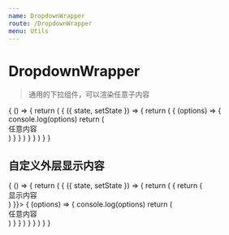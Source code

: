 ```yaml
---
name: DropdownWrapper
route: /DropdownWrapper
menu: Utils
---
```



# DropdownWrapper

> 通用的下拉组件，可以渲染任意子内容

<PropsTable of={DropdownWrapper} />

<Playground>
  {
    () => {
      return (
        <State initial={{}}>
        {
          ({ state, setState }) => {
            return (
              <DropdownWrapper menuTitle="标题">
                {
                  (options) => {
                    console.log(options)
                    return (
                      <div className="p10" style={{width: 400}}>
                        任意内容
                      </div>
                    )
                  }
                }
              </DropdownWrapper>
            )
          }
        }
        </State>
      )
    }
  }
</Playground>

## 自定义外层显示内容

<Playground>
  {
    () => {
      return (
        <State initial={{}}>
        {
          ({ state, setState }) => {
            return (
              <DropdownWrapper overlay={() => {
                return (
                  <div>显示内容</div>
                )
              }}>
                {
                  (options) => {
                    console.log(options)
                    return (
                      <div className="p10" style={{width: 400}}>
                        任意内容
                      </div>
                    )
                  }
                }
              </DropdownWrapper>
            )
          }
        }
        </State>
      )
    }
  }
</Playground>
